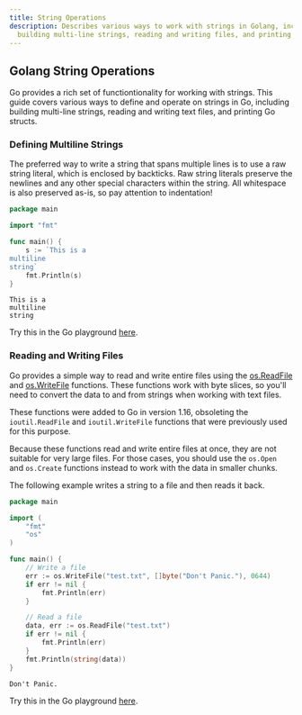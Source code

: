 ```yaml
---
title: String Operations
description: Describes various ways to work with strings in Golang, including
  building multi-line strings, reading and writing files, and printing Go structs.
---
```


## Golang String Operations

Go provides a rich set of functiontionality for working with strings. This guide
covers various ways to define and operate on strings in Go, including building
multi-line strings, reading and writing text files, and printing Go structs.

### Defining Multiline Strings

The preferred way to write a string that spans multiple lines is to use
a raw string literal, which is enclosed by backticks. Raw string literals
preserve the newlines and any other special characters within the string.
All whitespace is also preserved as-is, so pay attention to indentation!

```go copy filename="main.go"
package main

import "fmt"

func main() {
	s := `This is a
multiline
string`
	fmt.Println(s)
}
```

```plaintext filename="stdout"
This is a
multiline
string
```

Try this in the Go playground [here](https://go.dev/play/p/WZK8G1V6PvM).

### Reading and Writing Files

Go provides a simple way to read and write entire files using the
[os.ReadFile](https://pkg.go.dev/os#ReadFile) and [os.WriteFile](https://pkg.go.dev/os#WriteFile)
functions. These functions work with byte slices, so you'll need to convert the
data to and from strings when working with text files.

These functions were added to Go in version 1.16, obsoleting the `ioutil.ReadFile`
and `ioutil.WriteFile` functions that were previously used for this purpose.

Because these functions read and write entire files at once, they are not suitable
for very large files. For those cases, you should use the `os.Open` and `os.Create`
functions instead to work with the data in smaller chunks.

The following example writes a string to a file and then reads it back.

```go copy filename="main.go"
package main

import (
	"fmt"
	"os"
)

func main() {
	// Write a file
	err := os.WriteFile("test.txt", []byte("Don't Panic."), 0644)
	if err != nil {
		fmt.Println(err)
	}

	// Read a file
	data, err := os.ReadFile("test.txt")
	if err != nil {
		fmt.Println(err)
	}
	fmt.Println(string(data))
}
```

```plaintext filename="stdout"
Don't Panic.
```

Try this in the Go playground [here](https://go.dev/play/p/MLMVi9uz0SP).
